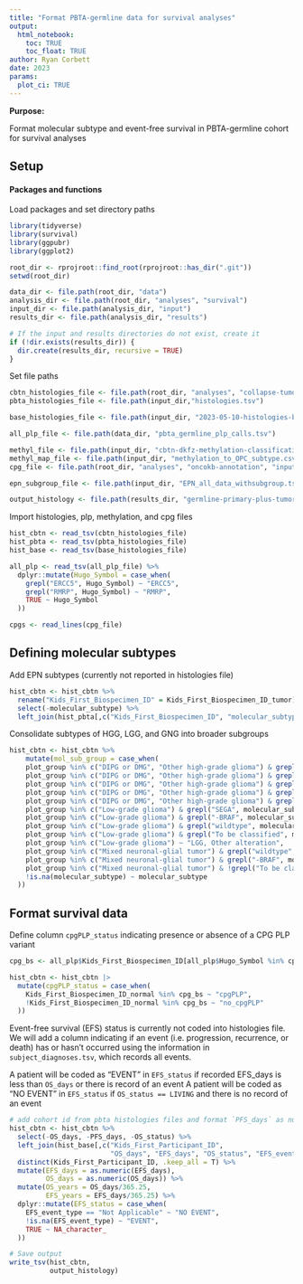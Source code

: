 ```yaml
---
title: "Format PBTA-germline data for survival analyses"
output: 
  html_notebook:
    toc: TRUE
    toc_float: TRUE
author: Ryan Corbett
date: 2023
params:
  plot_ci: TRUE
---
```


**Purpose:** 

Format molecular subtype and event-free survival in PBTA-germline cohort for survival analyses

## Setup

#### Packages and functions

Load packages and set directory paths
```r
library(tidyverse)
library(survival)
library(ggpubr)
library(ggplot2)

root_dir <- rprojroot::find_root(rprojroot::has_dir(".git"))
setwd(root_dir)

data_dir <- file.path(root_dir, "data")
analysis_dir <- file.path(root_dir, "analyses", "survival")
input_dir <- file.path(analysis_dir, "input")
results_dir <- file.path(analysis_dir, "results")

# If the input and results directories do not exist, create it
if (!dir.exists(results_dir)) {
  dir.create(results_dir, recursive = TRUE)
}
```

Set file paths
```r
cbtn_histologies_file <- file.path(root_dir, "analyses", "collapse-tumor-histologies", "results", "germline-primary-plus-tumor-histologies-plot-groups-clin-meta.tsv")
pbta_histologies_file <- file.path(input_dir,"histologies.tsv")

base_histologies_file <- file.path(input_dir, "2023-05-10-histologies-base-adapt.tsv")

all_plp_file <- file.path(data_dir, "pbta_germline_plp_calls.tsv")

methyl_file <- file.path(input_dir, "cbtn-dkfz-methylation-classification.csv")
methyl_map_file <- file.path(input_dir, "methylation_to_OPC_subtype.csv")
cpg_file <- file.path(root_dir, "analyses", "oncokb-annotation", "input", "cpg.txt")

epn_subgroup_file <- file.path(input_dir, "EPN_all_data_withsubgroup.tsv")

output_histology <- file.path(results_dir, "germline-primary-plus-tumor-histologies-plot-groups-clin-meta-subtype.tsv")
```

Import histologies, plp, methylation, and cpg files
```r
hist_cbtn <- read_tsv(cbtn_histologies_file)
hist_pbta <- read_tsv(pbta_histologies_file)
hist_base <- read_tsv(base_histologies_file)

all_plp <- read_tsv(all_plp_file) %>%
  dplyr::mutate(Hugo_Symbol = case_when(
    grepl("ERCC5", Hugo_Symbol) ~ "ERCC5",
    grepl("RMRP", Hugo_Symbol) ~ "RMRP", 
    TRUE ~ Hugo_Symbol
  ))

cpgs <- read_lines(cpg_file)
```

## Defining molecular subtypes

Add EPN subtypes (currently not reported in histologies file)
```r
hist_cbtn <- hist_cbtn %>%
  rename("Kids_First_Biospecimen_ID" = Kids_First_Biospecimen_ID_tumor) %>%
  select(-molecular_subtype) %>%
  left_join(hist_pbta[,c("Kids_First_Biospecimen_ID", "molecular_subtype")])
```

Consolidate subtypes of HGG, LGG, and GNG into broader subgroups
```r
hist_cbtn <- hist_cbtn %>%
    mutate(mol_sub_group = case_when(
    plot_group %in% c("DIPG or DMG", "Other high-grade glioma") & grepl("wildtype", molecular_subtype) ~ "HGG, H3 WT",
    plot_group %in% c("DIPG or DMG", "Other high-grade glioma") & grepl("K28", molecular_subtype) ~ "DMG, H3 K28",
    plot_group %in% c("DIPG or DMG", "Other high-grade glioma") & grepl("G35", molecular_subtype) ~ "DHG, H3 G35",
    plot_group %in% c("DIPG or DMG", "Other high-grade glioma") & grepl("IHG", molecular_subtype) ~ "IHG",
    plot_group %in% c("DIPG or DMG", "Other high-grade glioma") & grepl("IDH", molecular_subtype) ~ "HGG, IDH",
    plot_group %in% c("Low-grade glioma") & grepl("SEGA", molecular_subtype) ~ "SEGA",
    plot_group %in% c("Low-grade glioma") & grepl("-BRAF", molecular_subtype) ~ "LGG, BRAF fusion",
    plot_group %in% c("Low-grade glioma") & grepl("wildtype", molecular_subtype) ~ "LGG, WT",
    plot_group %in% c("Low-grade glioma") & grepl("To be classified", molecular_subtype) ~ "LGG, To be classified",
    plot_group %in% c("Low-grade glioma") ~ "LGG, Other alteration",
    plot_group %in% c("Mixed neuronal-glial tumor") & grepl("wildtype", molecular_subtype) ~ "GNG/GNT, WT",
    plot_group %in% c("Mixed neuronal-glial tumor") & grepl("-BRAF", molecular_subtype) ~ "GNG/GNT, BRAF fusion",
    plot_group %in% c("Mixed neuronal-glial tumor") & !grepl("To be classified", molecular_subtype) ~ "GNG/GNT, Other alteration",
    !is.na(molecular_subtype) ~ molecular_subtype
  ))
```

## Format survival data

Define column `cpgPLP_status` indicating presence or absence of a CPG PLP variant

```r
cpg_bs <- all_plp$Kids_First_Biospecimen_ID[all_plp$Hugo_Symbol %in% cpgs]

hist_cbtn <- hist_cbtn |>
  mutate(cpgPLP_status = case_when(
    Kids_First_Biospecimen_ID_normal %in% cpg_bs ~ "cpgPLP",
    !Kids_First_Biospecimen_ID_normal %in% cpg_bs ~ "no_cpgPLP"
  ))
```

Event-free survival (EFS) status is currently not coded into histologies file. We will add a column indicating if an event (i.e. progression, recurrence, or death) has or hasn't occurred using the information in `subject_diagnoses.tsv`, which records all events. 

A patient will be coded as "EVENT" in `EFS_status` if recorded EFS_days is less than `OS_days` or there is record of an event
A patient will be coded as "NO EVENT" in `EFS_status` if `OS_status == LIVING` and there is no record of an event

```r
# add cohort id from pbta histologies files and format `PFS_days` as numeric
hist_cbtn <- hist_cbtn %>%
  select(-OS_days, -PFS_days, -OS_status) %>%
  left_join(hist_base[,c("Kids_First_Participant_ID",
                         "OS_days", "EFS_days", "OS_status", "EFS_event_type")]) %>%
  distinct(Kids_First_Participant_ID, .keep_all = T) %>%
  mutate(EFS_days = as.numeric(EFS_days),
         OS_days = as.numeric(OS_days)) %>%
  mutate(OS_years = OS_days/365.25,
         EFS_years = EFS_days/365.25) %>%
  dplyr::mutate(EFS_status = case_when(
    EFS_event_type == "Not Applicable" ~ "NO EVENT",
    !is.na(EFS_event_type) ~ "EVENT",
    TRUE ~ NA_character_
  ))

# Save output
write_tsv(hist_cbtn,
          output_histology)
```
